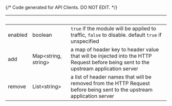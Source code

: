 {/* Code generated for API Clients. DO NOT EDIT. */}

| &nbsp;  | &nbsp;                    | &nbsp;                                                                                                                               |
| ------- | ------------------------- | ------------------------------------------------------------------------------------------------------------------------------------ |
| enabled | boolean                   | `true` if the module will be applied to traffic, `false` to disable. default `true` if unspecified                                   |
| add     | Map&lt;string, string&gt; | a map of header key to header value that will be injected into the HTTP Request before being sent to the upstream application server |
| remove  | List&lt;string&gt;        | a list of header names that will be removed from the HTTP Request before being sent to the upstream application server               |
